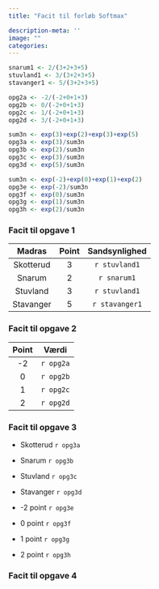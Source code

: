 ```yaml
---
title: "Facit til forløb Softmax"

description-meta: ''
image: ""
categories:
---
```


```r
snarum1 <- 2/(3+2+3+5)
stuvland1 <- 3/(3+2+3+5)
stavanger1 <- 5/(3+2+3+5)

opg2a <- -2/(-2+0+1+3)
opg2b <- 0/(-2+0+1+3)
opg2c <- 1/(-2+0+1+3)
opg2d <- 3/(-2+0+1+3)

sum3n <- exp(3)+exp(2)+exp(3)+exp(5)
opg3a <- exp(3)/sum3n
opg3b <- exp(2)/sum3n
opg3c <- exp(3)/sum3n
opg3d <- exp(5)/sum3n

sum3n <- exp(-2)+exp(0)+exp(1)+exp(2)
opg3e <- exp(-2)/sum3n
opg3f <- exp(0)/sum3n
opg3g <- exp(1)/sum3n
opg3h <- exp(2)/sum3n

```  

::: {.callout-note collapse="true" appearance="minimal"}  
### Facit til opgave 1
| Madras | Point | Sandsynlighed |
|:---:|:---:|:---:|
| Skotterud | 3 | `r stuvland1` |
| Snarum | 2 | `r snarum1` | 
| Stuvland | 3 | `r stuvland1` | 
| Stavanger | 5 | `r stavanger1` | 


:::

::: {.callout-note collapse="true" appearance="minimal"}  
### Facit til opgave 2
| Point | Værdi |
|:---:|:---:|
| -2 | `r opg2a` |
| 0 | `r opg2b` | 
| 1 | `r opg2c` | 
| 2 | `r opg2d` | 

:::

::: {.callout-note collapse="true" appearance="minimal"}  
### Facit til opgave 3
* Skotterud `r opg3a`
* Snarum `r opg3b`
* Stuvland `r opg3c`
* Stavanger `r opg3d`

* -2 point `r opg3e`
* 0 point `r opg3f`
* 1 point `r opg3g`
* 2 point `r opg3h`
:::

::: {.callout-note collapse="true" appearance="minimal"}  
### Facit til opgave 4

:::

